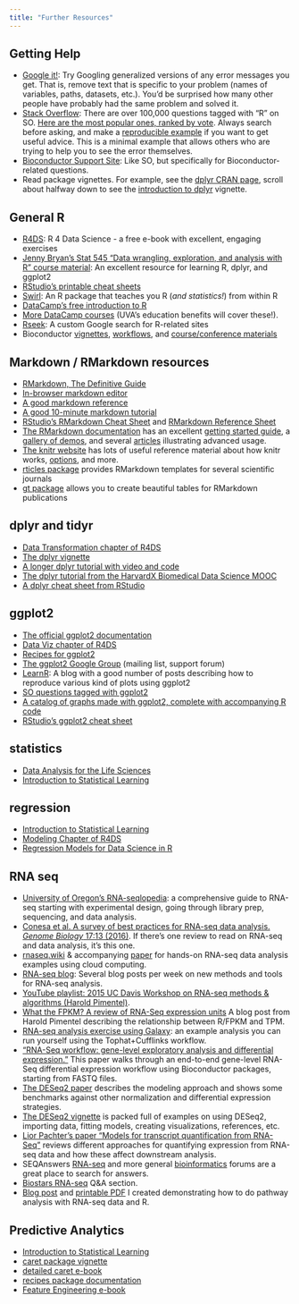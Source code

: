 ```yaml
---
title: "Further Resources"
---
```


## Getting Help

- [Google it!](http://lmgtfy.com/?q=R+Error+in+library+there+is+no+package+called): Try Googling generalized versions of any error messages you get. That is, remove text that is specific to your problem (names of variables, paths, datasets, etc.). You'd be surprised how many other people have probably had the same problem and solved it.
- [Stack Overflow](http://stackoverflow.com/questions/tagged/r): There are over 100,000 questions tagged with "R" on SO. [Here are the most popular ones, ranked by vote](https://stackoverflow.com/questions/tagged/r?sort=votes). Always search before asking, and make a [reproducible example](http://stackoverflow.com/questions/5963269/how-to-make-a-great-r-reproducible-example/5963610#5963610) if you want to get useful advice. This is a minimal example that allows others who are trying to help you to see the error themselves.
- [Bioconductor Support Site](https://support.bioconductor.org/): Like SO, but specifically for Bioconductor-related questions.
- Read package vignettes. For example, see the [dplyr CRAN page](https://cran.r-project.org/web/packages/dplyr/index.html), scroll about halfway down to see the [introduction to dplyr](https://cran.r-project.org/web/packages/dplyr/vignettes/introduction.html) vignette.

## General R

- [R4DS](https://r4ds.had.co.nz/): R 4 Data Science - a free e-book with excellent, engaging exercises
- [Jenny Bryan's Stat 545 "Data wrangling, exploration, and analysis with R" course material](https://stat545-ubc.github.io/): An excellent resource for learning R, dplyr, and ggplot2
- [RStudio's printable cheat sheets](https://www.rstudio.com/resources/cheatsheets/)
- [Swirl](http://swirlstats.com/): An R package that teaches you R (_and statistics!_) from within R
- [DataCamp's free introduction to R](https://www.datacamp.com/courses/free-introduction-to-r)
- [More DataCamp courses](https://www.datacamp.com/courses) (UVA's education benefits will cover these!).
- [Rseek](http://rseek.org/): A custom Google search for R-related sites
- Bioconductor [vignettes](https://www.bioconductor.org/help/package-vignettes/), [workflows](https://www.bioconductor.org/help/workflows/), and [course/conference materials](https://www.bioconductor.org/help/course-materials/)

## Markdown / RMarkdown resources

- [RMarkdown, The Definitive Guide](https://bookdown.org/yihui/rmarkdown/)
- [In-browser markdown editor](http://stackedit.io)
- [A good markdown reference](http://commonmark.org/help/)
- [A good 10-minute markdown tutorial](http://commonmark.org/help/tutorial/)
- [RStudio's RMarkdown Cheat Sheet](https://github.com/rstudio/cheatsheets/raw/master/rmarkdown-2.0.pdf) and [RMarkdown Reference Sheet](https://www.rstudio.com/wp-content/uploads/2015/03/rmarkdown-reference.pdf)
- [The RMarkdown documentation](<http://rmarkdown.rstudio.com/>) has an excellent [getting started guide](http://rmarkdown.rstudio.com/lesson-1.html), a [gallery of demos](http://rmarkdown.rstudio.com/gallery.html), and several [articles](http://rmarkdown.rstudio.com/articles.html) illustrating advanced usage.
- [The knitr website](<http://yihui.name/knitr/>) has lots of useful reference material about how knitr works, [options](http://yihui.name/knitr/options/), and more.
- [rticles package](https://github.com/rstudio/rticles) provides RMarkdown templates for several scientific journals
- [gt package](https://gt.rstudio.com/) allows you to create beautiful tables for RMarkdown publications

## dplyr and tidyr

- [Data Transformation chapter of R4DS](https://r4ds.had.co.nz/transform.html)
- [The dplyr vignette](https://cran.rstudio.com/web/packages/dplyr/vignettes/introduction.html)
- [A longer dplyr tutorial with video and code](http://www.dataschool.io/dplyr-tutorial-for-faster-data-manipulation-in-r/)
- [The dplyr tutorial from the HarvardX Biomedical Data Science MOOC](http://genomicsclass.github.io/book/pages/dplyr_tutorial.html)
- [A dplyr cheat sheet from RStudio](https://www.rstudio.com/wp-content/uploads/2015/02/data-wrangling-cheatsheet.pdf)

## ggplot2

- [The official ggplot2 documentation](http://docs.ggplot2.org/)
- [Data Viz chapter of R4DS](https://r4ds.had.co.nz/data-visualisation.html)
- [Recipes for ggplot2](http://www.cookbook-r.com/Graphs/)
- [The ggplot2 Google Group](https://groups.google.com/d/forum/ggplot2) (mailing list, support forum)
- [LearnR](http://learnr.wordpress.com/): A blog with a good number of posts describing how to reproduce various kind of plots using ggplot2
- [SO questions tagged with ggplot2](http://stackoverflow.com/questions/tagged/ggplot2)
- [A catalog of graphs made with ggplot2, complete with accompanying R code](http://shinyapps.stat.ubc.ca/r-graph-catalog/)
- [RStudio's ggplot2 cheat sheet](https://www.rstudio.com/resources/cheatsheets/#ggplot2)

## statistics

- [Data Analysis for the Life Sciences](https://leanpub.com/dataanalysisforthelifesciences/)
- [Introduction to Statistical Learning](https://www.r-bloggers.com/in-depth-introduction-to-machine-learning-in-15-hours-of-expert-videos/)


## regression

- [Introduction to Statistical Learning](https://www.r-bloggers.com/in-depth-introduction-to-machine-learning-in-15-hours-of-expert-videos/)
- [Modeling Chapter of R4DS](https://r4ds.had.co.nz/model-intro.html)
- [Regression Models for Data Science in R](https://leanpub.com/regmods)

## RNA seq

- [University of Oregon's RNA-seqlopedia](http://rnaseq.uoregon.edu/): a comprehensive guide to RNA-seq starting with experimental design, going through library prep, sequencing, and data analysis.
- [Conesa et al. A survey of best practices for RNA-seq data analysis. _Genome Biology_ 17:13 (2016)](http://genomebiology.biomedcentral.com/articles/10.1186/s13059-016-0881-8). If there's one review to read on RNA-seq and data analysis, it's this one.
- [rnaseq.wiki](http://rnaseq.wiki) & accompanying [paper](http://journals.plos.org/ploscompbiol/article?id=10.1371/journal.pcbi.1004393) for hands-on RNA-seq data analysis examples using cloud computing.
- [RNA-seq blog](http://www.rna-seqblog.com/): Several blog posts per week on new methods and tools for RNA-seq analysis.
- [YouTube playlist: 2015 UC Davis Workshop on RNA-seq methods & algorithms (Harold Pimentel)](https://www.youtube.com/playlist?list=PLfFNmoa-yUIb5cYG2R1zf5rtrQQKZvKwG).
- [What the FPKM? A review of RNA-Seq expression units](https://haroldpimentel.wordpress.com/2014/05/08/what-the-fpkm-a-review-rna-seq-expression-units/) A blog post from Harold Pimentel describing the relationship between R/FPKM and TPM.
- [RNA-seq analysis exercise using Galaxy](https://usegalaxy.org/u/jeremy/p/galaxy-rna-seq-analysis-exercise): an example analysis you can run yourself using the Tophat+Cufflinks workflow.
- ["RNA-Seq workflow: gene-level exploratory analysis and differential expression."](http://f1000research.com/articles/4-1070/v1) This paper walks through an end-to-end gene-level RNA-Seq differential expression workflow using Bioconductor packages, starting from FASTQ files.
- [The DESeq2 paper](http://genomebiology.biomedcentral.com/articles/10.1186/s13059-014-0550-8) describes the modeling approach and shows some benchmarks against other normalization and differential expression strategies.
- [The DESeq2 vignette](http://www.bioconductor.org/packages/release/bioc/vignettes/DESeq2/inst/doc/DESeq2.pdf) is packed full of examples on using DESeq2, importing data, fitting models, creating visualizations, references, etc.
- [Lior Pachter's paper "Models for transcript quantification from RNA-Seq"](http://arxiv.org/abs/1104.3889) reviews different approaches for quantifying expression from RNA-seq data and how these affect downstream analysis. 
- SEQAnswers [RNA-seq](http://seqanswers.com/forums/forumdisplay.php?f=26) and more general [bioinformatics](http://seqanswers.com/forums/forumdisplay.php?f=18) forums are a great place to search for answers.
- [Biostars RNA-seq](https://www.biostars.org/t/RNA-Seq/) Q&A section.
- [Blog post](http://www.gettinggeneticsdone.com/2015/12/tutorial-rna-seq-differential.html) and [printable PDF](https://dx.doi.org/10.6084/m9.figshare.1619655.v1) I created demonstrating how to do pathway analysis with RNA-seq data and R.

## Predictive Analytics

- [Introduction to Statistical Learning](https://www.r-bloggers.com/in-depth-introduction-to-machine-learning-in-15-hours-of-expert-videos/)
- [caret package vignette](https://cran.r-project.org/web/packages/caret/vignettes/caret.html)
- [detailed caret e-book](http://topepo.github.io/caret/)
- [recipes package documentation](https://tidymodels.github.io/recipes/)
- [Feature Engineering e-book](https://bookdown.org/max/FES/)